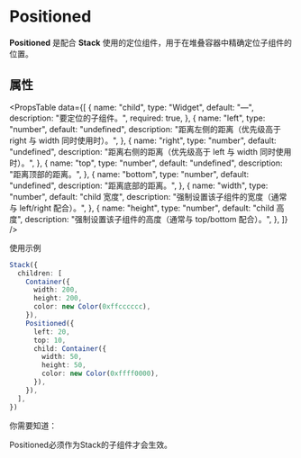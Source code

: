 # Positioned

**Positioned** 是配合 **Stack** 使用的定位组件，用于在堆叠容器中精确定位子组件的位置。


## 属性

<PropsTable
data={[
{
name: "child",
type: "Widget",
default: "—",
description: "要定位的子组件。",
required: true,
},
{
name: "left",
type: "number",
default: "undefined",
description: "距离左侧的距离（优先级高于 right 与 width 同时使用时）。",
},
{
name: "right",
type: "number",
default: "undefined",
description: "距离右侧的距离（优先级高于 left 与 width 同时使用时）。",
},
{
name: "top",
type: "number",
default: "undefined",
description: "距离顶部的距离。",
},
{
name: "bottom",
type: "number",
default: "undefined",
description: "距离底部的距离。",
},
{
name: "width",
type: "number",
default: "child 宽度",
description: "强制设置该子组件的宽度（通常与 left/right 配合）。",
},
{
name: "height",
type: "number",
default: "child 高度",
description: "强制设置该子组件的高度（通常与 top/bottom 配合）。",
},
]}
/>



使用示例

```typescript
Stack({
  children: [
    Container({
      width: 200,
      height: 200,
      color: new Color(0xffcccccc),
    }),
    Positioned({
      left: 20,
      top: 10,
      child: Container({
        width: 50,
        height: 50,
        color: new Color(0xffff0000),
      }),
    }),
  ],
})
```


<div className="bg-yellow-100 border-l-4 border-yellow-500 text-yellow-700 p-4 mt-4 text-sm">
  <p className="font-bold">你需要知道：</p>
  <p className="mt-2">Positioned必须作为Stack的子组件才会生效。</p>
</div>